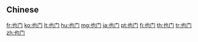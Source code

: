 {{also|也門}}
==Chinese==
{{zh-see|也門}}

[[fr:也门]]
[[ko:也门]]
[[lt:也门]]
[[hu:也门]]
[[mg:也门]]
[[ja:也门]]
[[pt:也门]]
[[fi:也门]]
[[th:也门]]
[[tr:也门]]
[[zh:也门]]